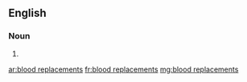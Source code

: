 ==English==

===Noun===
{{head|en|plural}}

# {{plural of|blood replacement|lang=en|nocat=1}}

[[ar:blood replacements]]
[[fr:blood replacements]]
[[mg:blood replacements]]